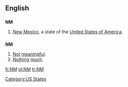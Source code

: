{{also|nm}}
==English==

==={{abbreviation}}===
'''NM'''

# [[New Mexico]], a state of the [[United States of America]].

==={{initialism}}===
'''NM'''

# [[not|Not]] [[meaningful]].
# [[nothing|Nothing]] [[much]].

[[Category:US States]]

[[fr:NM]]
[[pl:NM]]
[[tr:NM]]